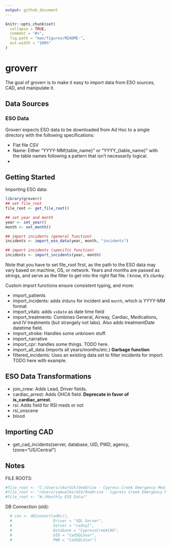 ```yaml
---
output: github_document
---
```


<!-- README.md is generated from README.Rmd. Please edit that file -->

```r
knitr::opts_chunk$set(
  collapse = TRUE,
  comment = "#>",
  fig.path = "man/figures/README-",
  out.width = "100%"
)
```

# groverr

<!-- badges: start -->
<!-- badges: end -->

The goal of groverr is to make it easy to import data from ESO sources, CAD, and manipulate it.

## Data Sources

### ESO Data
Groverr expects ESO data to be downloaded from Ad Hoc to a single directory with the following specifications:

  - Flat file CSV
  - Name: Either "YYYY-MM{table_name}" or "YYYY_{table_name}" with the table names following a pattern that isn't necessarily logical.
  - 


## Getting Started

Importing ESO data:
```r
library(groverr)
## set file_root
file_root <- get_file_root()

## set year and month
year <- set_year()
month <- set_month()

## import incidents (general function)
incidents <- import_eso_data(year, month, "incidents")

## import incidents (specific function)
incidents <- import_incidents(year, month)
```

Note that you have to set file_root first, as the path to the ESO data may vary based on machine, OS, or network. Years and months are passed as strings, and serve as the filter to get into the right flat file. I know, it's clunky.

Custom import functions ensure consistent typing, and more:

  - import_patients
  - import_incidents: adds `dtDate` for incident and `month`, which is YYYY-MM format
  - import_vitals: adds `vsDate` as date time field
  - import_treatments: Combines General, Airway, Cardiac, Medications, and IV treatments (but strangely not labs). Also adds treatmentDate datetime field.
  - import_stroke: Handles some unknown stuff.
  - import_narrative
  - import_cpr: handles some things. TODO here.
  - import_all_data (imports all years/months/etc.) __Garbage function__
  - filtered_incidents: Uses an existing data set to filter incidents for import. TODO here with example.
  
## ESO Data Transformations
- join_crew: Adds Lead, Driver fields.
- cardiac_arrest: Adds OHCA field. __Deprecate in favor of is_cardiac_arrest__.
- rsi: Adds field for RSI meds or not
- rsi_onscene
- blood

## Importing CAD
- get_cad_incidents(server, database, UID, PWD, agency, tzone="US/Central")
  

## Notes
FILE ROOTS:
```r
#file_root <- "C:/Users/skordik/OneDrive - Cypress Creek Emergency Medical Services/March Data/"
#file_root <- "/Users/samuelkordik/OneDrive - Cypress Creek Emergency Medical Services/March Data/"
#file_root <- "W:/Monthly ESO Data/"
```

DB Connection (old):
```r
  # con <- dbConnect(odbc(),
  #                  Driver = "SQL Server",
  #                  Server = "cadsql",
  #                  Database = "CypressCreekCAD",
  #                  UID = "CadSQLUser",
  #                  PWD = "CadSQLUser")
```



